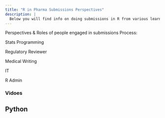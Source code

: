 ```yaml
---
title: "R in Pharma Submissions Perspectives"
description: |
  Below you will find info on doing submissions in R from various learner profiles
---
```


Perspectives & Roles of people engaged in submissions Process:

Stats Programming

Regulatory Reviewer

Medical Writing

IT

R Admin

### Vidoes

## Python
